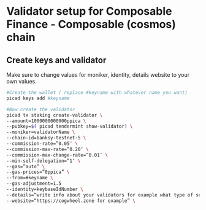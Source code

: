 
# Validator setup for Composable Finance - Composable (cosmos) chain

## Create keys and validator


<Callout type="info" emoji="🙋‍♀️">
  Make sure to change values for moniker, identity, details website to your own values.
</Callout>

```bash
#Create the wallet ( replace #keyname with whatever name you want)
picad keys add #keyname

#Now create the validator 
picad tx staking create-validator \
--amount=1000000000000ppica \
--pubkey=$( picad tendermint show-validator) \
--moniker=validatorName \
--chain-id=banksy-testnet-5 \
--commission-rate=”0.05″ \
--commission-max-rate=”0.20″ \
--commission-max-change-rate=”0.01″ \
--min-self-delegation=”1″ \
--gas=”auto” \
--gas-prices=”0ppica” \
--from=#keyname \
--gas-adjustment=1.5
--identity=keybaseIdNumber \
--details=“write info about your validators for example what type of service you ofer etc.” \
--website=“https://cogwheel.zone for example” \
```

